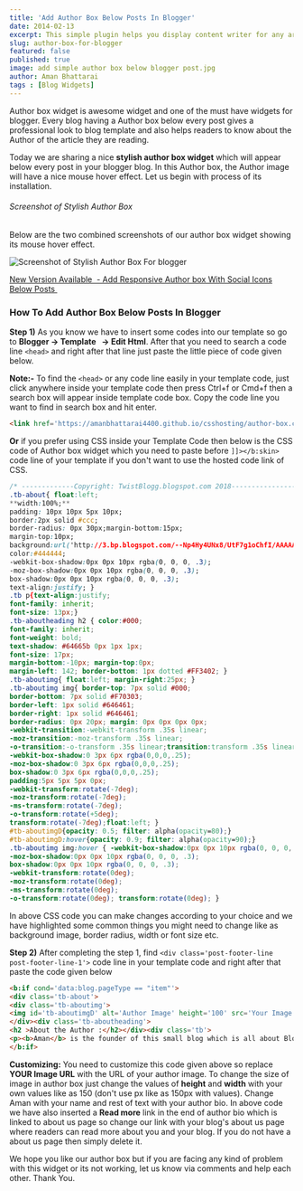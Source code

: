 ```yaml
---
title: 'Add Author Box Below Posts In Blogger'
date: 2014-02-13
excerpt: This simple plugin helps you display content writer for any articles. Follow the simple guide and you'll have working author box below every blogger posts. 
slug: author-box-for-blogger
featured: false
published: true
image: add simple author box below blogger post.jpg
author: Aman Bhattarai
tags : [Blog Widgets]
---
```


Author box widget is awesome widget and one of the must have widgets for blogger. Every blog having a Author box below every post gives a professional look to blog template and also helps readers to know about the Author of the article they are reading. 

Today we are sharing a nice **stylish author box widget** which will appear below every post in your blogger blog. In this Author box, the Author image will have a nice mouse hover effect. Let us begin with process of its installation.  
  

###### Screenshot of Stylish Author Box

  
Below are the two combined screenshots of our author box widget showing its mouse hover effect.

  
<Image borderRadius="10px" src="author box below blogger post.png" alt="Screenshot of Stylish Author Box For blogger" title="Screenshot of Stylish Author Box For blogger"/>

  
[New Version Available  - Add Responsive Author box With Social Icons Below Posts ](https://www.twistblogg.com/2015/03/responsive-author-box-with-social.html)   


### How To Add Author Box Below Posts In Blogger


**Step 1)** As you know we have to insert some codes into our template so go to **Blogger → Template   → Edit Html**. After that you need to search a code line `<head>` and right after that line just paste the little piece of code given below.

**Note:-** To find the `<head>` or any code line easily in your template code, just click anywhere inside your template code then press Ctrl+f or Cmd+f then a search box will appear inside template code box. Copy the code line you want to find in search box and hit enter.

```html title=author-box.css
<link href='https://amanbhattarai4400.github.io/csshosting/author-box.css' rel='stylesheet'/>
```

**Or** if you prefer using CSS inside your Template Code then below is the CSS code of Author box widget which you need to paste before `]]></b:skin>` code line of your template if you don't want to use the hosted code link of CSS.  
  
```css title=author-box.css
/* -------------Copyright: TwistBlogg.blogspot.com 2018----------------*/ 
.tb-about{ float:left;  
**width:100%;**  
padding: 10px 10px 5px 10px;  
border:2px solid #ccc;  
border-radius: 0px 30px;margin-bottom:15px;  
margin-top:10px;  
background:url('http://3.bp.blogspot.com/--Np4Hy4UNx8/UtF7g1oChfI/AAAAAAAAAJI/XxXZ4ieddlA/s1600/tbbg.png');
color:#444444;  
-webkit-box-shadow:0px 0px 10px rgba(0, 0, 0, .3);  
-moz-box-shadow:0px 0px 10px rgba(0, 0, 0, .3);  
box-shadow:0px 0px 10px rgba(0, 0, 0, .3);  
text-align:justify; }  
.tb p{text-align:justify;  
font-family: inherit;  
font-size: 13px;}  
.tb-aboutheading h2 { color:#000;  
font-family: inherit;  
font-weight: bold;  
text-shadow: #64665b 0px 1px 1px;  
font-size: 17px;  
margin-bottom:-10px; margin-top:0px;  
margin-left: 142; border-bottom: 1px dotted #FF3402; }  
.tb-aboutimg{ float:left; margin-right:25px; }  
.tb-aboutimg img{ border-top: 7px solid #000;  
border-bottom: 7px solid #F70303;  
border-left: 1px solid #646461;  
border-right: 1px solid #646461;  
border-radius: 0px 20px; margin: 0px 0px 0px 0px;  
-webkit-transition:-webkit-transform .35s linear;  
-moz-transition:-moz-transform .35s linear;  
-o-transition:-o-transform .35s linear;transition:transform .35s linear;  
-webkit-box-shadow:0 3px 6px rgba(0,0,0,.25);  
-moz-box-shadow:0 3px 6px rgba(0,0,0,.25);  
box-shadow:0 3px 6px rgba(0,0,0,.25);  
padding:5px 5px 5px 0px;  
-webkit-transform:rotate(-7deg);  
-moz-transform:rotate(-7deg);  
-ms-transform:rotate(-7deg);  
-o-transform:rotate(+5deg);  
transform:rotate(-7deg);float:left; }  
#tb-aboutimgD{opacity: 0.5; filter: alpha(opacity=80);}  
#tb-aboutimgD:hover{opacity: 0.9; filter: alpha(opacity=90);}  
.tb-aboutimg img:hover { -webkit-box-shadow:0px 0px 10px rgba(0, 0, 0, .3);  
-moz-box-shadow:0px 0px 10px rgba(0, 0, 0, .3);  
box-shadow:0px 0px 10px rgba(0, 0, 0, .3);  
-webkit-transform:rotate(0deg);  
-moz-transform:rotate(0deg);  
-ms-transform:rotate(0deg);  
-o-transform:rotate(0deg); transform:rotate(0deg); }  

```

In above CSS code you can make changes according to your choice and we have highlighted some common things you might need to change like as background image, border radius, width or font size etc.

  

**Step 2)** After completing the step 1, find `<div class='post-footer-line post-footer-line-1'>` code line in your template code and right after that paste the code given below

```html title=main.html
<b:if cond='data:blog.pageType == "item"'>  
<div class='tb-about'>  
<div class='tb-aboutimg'>  
<img id='tb-aboutimgD' alt='Author Image' height='100' src='Your Image URL' width='110'/>  
</div><div class='tb-aboutheading'>  
<h2 >About the Author :</h2></div><div class='tb'>  
<p><b>Aman</b> is the founder of this small blog which is all about Blogger Tricks, Windows Tutorials, SEO, Software and Wordpress Tutorials..!! If you liked this blog then please do share on social networks with your friends because sharing is caring..!! <a href='http://twistblogg.blogspot.com/p/about-us.html'>Read more...</a></p></div>  
</b:if>  

```  

**Customizing:** You need to customize this code given above so replace **YOUR Image URL** with the URL of your author image. To change the size of image in author box just change the values of **height** and **width** with your own values like as 150 (don't use px like as 150px with values). Change Aman with your name and rest of text with your author bio. In above code we have also inserted a **Read more** link in the end of author bio which is linked to about us page so change our link with your blog's about us page where readers can read more about you and your blog. If you do not have a about us page then simply delete it.  
  
We hope you like our author box but if you are facing any kind of problem with this widget or its not working, let us know via comments and help each other. Thank You.
